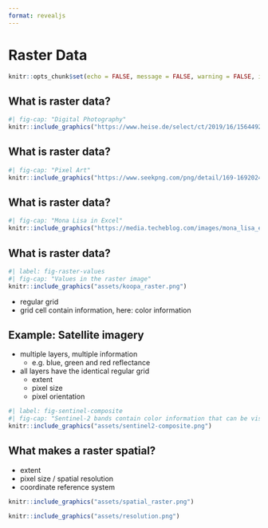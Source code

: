 ```yaml
---
format: revealjs
---
```



# Raster Data {slide-background="assets/raster.svg"}
```r
knitr::opts_chunk$set(echo = FALSE, message = FALSE, warning = FALSE, include = TRUE)
```

## What is raster data?


```r
#| fig-cap: "Digital Photography"
knitr::include_graphics("https://www.heise.de/select/ct/2019/16/1564492523348234/contentimages/image-1563263232981928.jpg")
```


## What is raster data?

```r
#| fig-cap: "Pixel Art"
knitr::include_graphics("https://www.seekpng.com/png/detail/169-1692024_mario-pixel-art-koopa.png")
```

## What is raster data?

```r
#| fig-cap: "Mona Lisa in Excel"
knitr::include_graphics("https://media.techeblog.com/images/mona_lisa_excel.jpg")
```


## What is raster data?

```r
#| label: fig-raster-values
#| fig-cap: "Values in the raster image"
knitr::include_graphics("assets/koopa_raster.png")
```

- regular grid
- grid cell contain information, here: color information

## Example: Satellite imagery

- multiple layers, multiple information 
  - e.g. blue, green and red reflectance
- all layers have the identical regular grid
  - extent
  - pixel size
  - pixel orientation
  

```r
#| label: fig-sentinel-composite
#| fig-cap: "Sentinel-2 bands contain color information that can be visualized as a True Color Composite"
knitr::include_graphics("assets/sentinel2-composite.png")
```


## What makes a raster spatial?

* extent
* pixel size / spatial resolution
* coordinate reference system

```r
knitr::include_graphics("assets/spatial_raster.png")
```


```r
knitr::include_graphics("assets/resolution.png")
```











